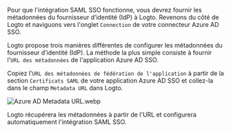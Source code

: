 Pour que l'intégration SAML SSO fonctionne, vous devrez fournir les métadonnées du fournisseur d’identité (IdP) à Logto. Revenons du côté de Logto et naviguons vers l'onglet `Connection` de votre connecteur Azure AD SSO.

Logto propose trois manières différentes de configurer les métadonnées du fournisseur d’identité (IdP). La méthode la plus simple consiste à fournir l'`URL des métadonnées` de l'application Azure AD SSO.

Copiez l'`URL des métadonnées de fédération de l'application` à partir de la section `Certificats SAML` de votre application Azure AD SSO et collez-la dans le champ `Metadata URL` dans Logto.

![Azure AD Metadata URL.webp](./assets/azure_ad_metadata_url.webp)

Logto récupérera les métadonnées à partir de l'URL et configurera automatiquement l'intégration SAML SSO.
